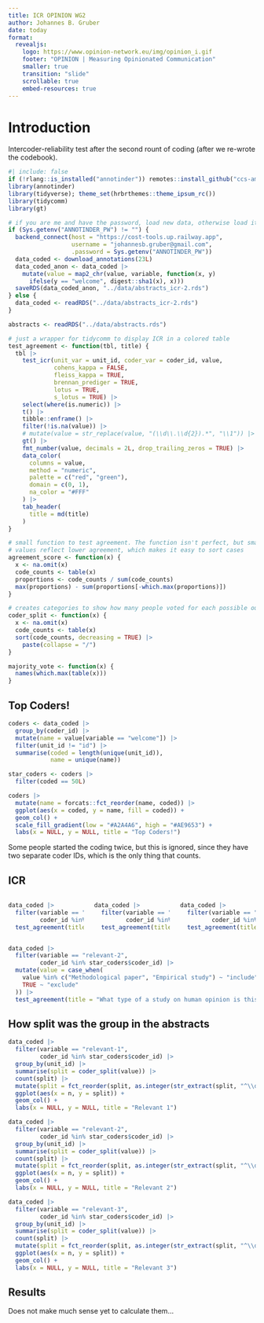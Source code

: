 ```yaml
---
title: ICR OPINION WG2
author: Johannes B. Gruber
date: today
format:
  revealjs:
    logo: https://www.opinion-network.eu/img/opinion_i.gif
    footer: "OPINION | Measuring Opinionated Communication"
    smaller: true
    transition: "slide"
    scrollable: true
    embed-resources: true
---
```


# Introduction

Intercoder-reliability test after the second rount of coding (after we re-wrote the codebook).

```r
#| include: false
if (!rlang::is_installed("annotinder")) remotes::install_github("ccs-amsterdam/annotinder-r")
library(annotinder)
library(tidyverse); theme_set(hrbrthemes::theme_ipsum_rc())
library(tidycomm)
library(gt)

# if you are me and have the password, load new data, otherwise load it from the repo
if (Sys.getenv("ANNOTINDER_PW") != "") {
  backend_connect(host = "https://cost-tools.up.railway.app",
                  username = "johannesb.gruber@gmail.com",
                  .password = Sys.getenv("ANNOTINDER_PW"))
  data_coded <- download_annotations(23L)
  data_coded_anon <- data_coded |> 
    mutate(value = map2_chr(value, variable, function(x, y) 
      ifelse(y == "welcome", digest::sha1(x), x)))
  saveRDS(data_coded_anon, "../data/abstracts_icr-2.rds")
} else {
  data_coded <- readRDS("../data/abstracts_icr-2.rds")
}

abstracts <- readRDS("../data/abstracts.rds")

# just a wrapper for tidycomm to display ICR in a colored table
test_agreement <- function(tbl, title) {
  tbl |> 
    test_icr(unit_var = unit_id, coder_var = coder_id, value,
             cohens_kappa = FALSE,
             fleiss_kappa = TRUE,
             brennan_prediger = TRUE,
             lotus = TRUE,
             s_lotus = TRUE) |> 
    select(where(is.numeric)) |> 
    t() |> 
    tibble::enframe() |> 
    filter(!is.na(value)) |> 
    # mutate(value = str_replace(value, "(\\d\\.\\d{2}).*", "\\1")) |> 
    gt() |> 
    fmt_number(value, decimals = 2L, drop_trailing_zeros = TRUE) |> 
    data_color(
      columns = value,
      method = "numeric",
      palette = c("red", "green"),
      domain = c(0, 1),
      na_color = "#FFF"
    ) |> 
    tab_header(
      title = md(title)
    )
}

# small function to test agreement. The function isn't perfect, but smaller
# values reflect lower agreement, which makes it easy to sort cases
agreement_score <- function(x) {
  x <- na.omit(x)
  code_counts <- table(x)
  proportions <- code_counts / sum(code_counts)
  max(proportions) - sum(proportions[-which.max(proportions)])
}

# creates categories to show how many people voted for each possible outcome
coder_split <- function(x) {
  x <- na.omit(x)
  code_counts <- table(x)
  sort(code_counts, decreasing = TRUE) |> 
    paste(collapse = "/")
}

majority_vote <- function(x) {
  names(which.max(table(x)))
}
```

## Top Coders!

```r
coders <- data_coded |> 
  group_by(coder_id) |> 
  mutate(name = value[variable == "welcome"]) |> 
  filter(unit_id != "id") |> 
  summarise(coded = length(unique(unit_id)),
            name = unique(name))

star_coders <- coders |>
  filter(coded == 50L)

coders |> 
  mutate(name = forcats::fct_reorder(name, coded)) |> 
  ggplot(aes(x = coded, y = name, fill = coded)) +
  geom_col() +
  scale_fill_gradient(low = "#A2A4A6", high = "#AE9653") +
  labs(x = NULL, y = NULL, title = "Top Coders!")
```

Some people started the coding twice, but this is ignored, since they have two separate coder IDs, which is the only thing that counts.

## ICR

:::: {.columns}

::: {.column width="30%"}

```r
data_coded |> 
  filter(variable == "relevant-1",
         coder_id %in% star_coders$coder_id) |> 
  test_agreement(title = "Is this research that applies, reviews, or develops an approach for measuring human opinion in textual communication?")
```
:::

::: {.column width="30%"}

```r
data_coded |> 
  filter(variable == "relevant-2",
         coder_id %in% star_coders$coder_id) |> 
  test_agreement(title = "What type of a study on human opinion is this?")
```
:::

::: {.column width="30%"}

```r
data_coded |> 
  filter(variable == "relevant-3",
         coder_id %in% star_coders$coder_id) |> 
  test_agreement(title = "Is this research that applies or develops a computational text analysis measurement approach?")
```
:::

::::


```r
data_coded |> 
  filter(variable == "relevant-2",
         coder_id %in% star_coders$coder_id) |> 
  mutate(value = case_when(
    value %in% c("Methodological paper", "Empirical study") ~ "include",
    TRUE ~ "exclude"
  )) |> 
  test_agreement(title = "What type of a study on human opinion is this?")
```

## How split was the group in the abstracts

```r
data_coded |> 
  filter(variable == "relevant-1",
         coder_id %in% star_coders$coder_id) |> 
  group_by(unit_id) |> 
  summarise(split = coder_split(value)) |> 
  count(split) |> 
  mutate(split = fct_reorder(split, as.integer(str_extract(split, "^\\d+")))) |> 
  ggplot(aes(x = n, y = split)) +
  geom_col() +
  labs(x = NULL, y = NULL, title = "Relevant 1")
```

```r
data_coded |> 
  filter(variable == "relevant-2",
         coder_id %in% star_coders$coder_id) |> 
  group_by(unit_id) |> 
  summarise(split = coder_split(value)) |> 
  count(split) |> 
  mutate(split = fct_reorder(split, as.integer(str_extract(split, "^\\d+")))) |> 
  ggplot(aes(x = n, y = split)) +
  geom_col() +
  labs(x = NULL, y = NULL, title = "Relevant 2")
```

```r
data_coded |> 
  filter(variable == "relevant-3",
         coder_id %in% star_coders$coder_id) |> 
  group_by(unit_id) |> 
  summarise(split = coder_split(value)) |> 
  count(split) |> 
  mutate(split = fct_reorder(split, as.integer(str_extract(split, "^\\d+")))) |> 
  ggplot(aes(x = n, y = split)) +
  geom_col() +
  labs(x = NULL, y = NULL, title = "Relevant 3")
```

## Results

Does not make much sense yet to calculate them...


